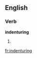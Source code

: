 ==English==

===Verb===
'''indenturing'''

# {{present participle of|[[indenture]]}}

[[fr:indenturing]]